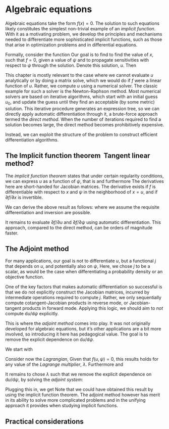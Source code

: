 # Algebraic equations

Algebraic equations take the form $f(x) = 0$.
The solution to such equations likely constitutes the simplest non-trivial example
of an _implicit function_. With it as a motivating problem, we
develop the principles and mechanisms needed to differentiate more sophisticated
implicit functions, such as those that arise in optimization problems
and in differential equations.

Formally, consider the function
\begin{eqnarray*}
  f: & \mathbb R^n \times \mathbb R^p \rightarrow \mathbb R^n \\
     & (x, \psi) \mapsto f(x, \psi)
\end{eqnarray*}
Our goal is to find to find the value of $x$, such that $f = 0$,
given a value of $\psi$ and to propagate sensitivities with respect to $\psi$
through the solution.
Denote this solution, $u$.
Then
\begin{equation*}
  f(u, \psi) = 0
\end{equation*}

This chapter is mostly relevant to the case where we cannot evaluate $u$ analytically
or by doing a matrix solve, which we would do if $f$ were a linear function of $u$.
Rather, we compute $u$ using a numerical solver.
The classic example for such a solver is the Newton-Raphson method.
Most numerical solvers are based on iterative algorithms, 
which start with an initial guess $u_0$, and update the guess until they find an
acceptable (by some metric) solution.
This iterative procedure generates an expression tree,
so we can directly apply automatic differentiation through it,
a brute-force approach termed the _direct method_.
When the number of iterations required to find a solution becomes large,
the direct method becomes prohibitively expensive.

Instead, we can exploit the structure of the problem to construct efficient
differentiation algorithms.


## The Implicit function theorem \ Tangent linear method?

The _implicit function theorem_ states that under certain regularity conditions,
we can express $u$ as a function of $\psi$, that is
\begin{eqnarray*}
  u: & \mathbb R^p \rightarrow \mathbb R^n \\
     & \psi \mapsto u(\psi)
\end{eqnarray*}
and furthermore
\begin{equation*}
  \frac{\mathrm d u}{\mathrm d \psi} 
    = - \left [ \frac{\partial f}{\partial u} \right]^{-1} \frac{\partial f}{\partial \psi} 
\end{equation*}
The derivatives here are short-handed for Jacobian matrices.
The derivative exists if $f$ is differentiable with respect to $x$ and $\psi$
in the neighborhood of $x = u$, and if $\partial f / \partial x$ is invertible.

We can derive the above result as follows:
\begin{align*}
  & f(u, \psi) = 0  \\
  \implies & \frac{\mathrm d f}{\mathrm d \psi}(u, \psi) = \frac{\mathrm d f}{\mathrm d \psi} 0 \\
  \iff & \frac{\partial f}{\partial \psi} \frac{\mathrm d \psi}{\mathrm d \psi}
    + \frac{\partial f}{\partial u}\frac{\mathrm d u}{\mathrm d \psi} = 0 \\
  \iff & \frac{\partial f}{\partial u}\frac{\mathrm d u}{\mathrm d \psi} 
    = - \frac{\partial f}{\partial \psi}  \\
  \iff & \frac{\mathrm d u}{\mathrm d \psi} = - \left [\frac{\partial f}{\partial u} \right]^{-1}
    \frac{\partial f}{\partial \psi}
\end{align*}
where we assume the requisite differentiation and inversion are possible.

It remains to evaluate $\partial f / \partial u$ and $\partial f / \partial \psi$
using automatic differentiation.
This approach, compared to the direct method, can be orders of magnitude faster.


## The Adjoint method

For many applications, our goal is not to differentiate $u$, but a functional $j$
that depends on $u$, and potentially also on $\psi$,
\begin{eqnarray*}
  j : & \mathbb R^n \times \mathbb R^p \to \mathbb R \\
      & (u, \psi) \to j(u, \psi)
\end{eqnarray*}
Here, we chose $j$ to be a scalar, as would be the case when differentiating
a probability density or an objective function.

One of the key factors that makes automatic differentiation so successful
is that we do not explicitly construct the Jacobian matrices, incurred by intermediate operations
required to compute $j$.
Rather, we only sequentially compute cotangent-Jacobian products in reverse mode,
or Jacobian-tangent products in forward mode.
Applying this logic, we should aim to _not_ compute $\mathrm d u / \mathrm d \psi$ explicitly.

This is where the _adjoint method_ comes into play. It was not originally developed
for algebraic equations, but it's other applications are a bit more involved,
so introducing it here has pedagogical value.
The goal is to remove the explicit dependence on $\mathrm d u / \mathrm d \psi$.

We start with
\begin{equation*}
  \frac{\mathrm d j}{\mathrm d \psi} = \frac{\partial j}{\partial \psi} 
    + \frac{\partial j}{\partial u} \frac{\mathrm d u}{\mathrm d \psi}
\end{equation*}

Consider now the _Lagrangian_,
\begin{equation*}
  \mathcal L(u, \psi) = j(u, \psi) + \lambda^T f(u, \psi)
\end{equation*}
Given that $f(u, \psi) = 0$, this results holds for any value of the
 _Lagrange multiplier_, $\lambda$.
Furthermore
\begin{equation*}
  \frac{\mathrm d j}{\mathrm d \psi} = \frac{\mathrm d \mathcal L}{\mathrm d \psi}
\end{equation*}
and
\begin{eqnarray*}
  \frac{\mathrm d \mathcal L}{\mathrm d \psi} & = \frac{\partial j}{\partial \psi} 
    + \frac{\partial j}{\partial u} \frac{\mathrm d u}{\mathrm d \psi}
    + \lambda^T \frac{\mathrm d f}{\mathrm d \psi}(u, \psi) \\
    & = \frac{\partial j}{\partial \psi} 
    + \frac{\partial j}{\partial u} \frac{\mathrm d u}{\mathrm d \psi}
    + \lambda^T \left (\frac{\partial f}{\partial \psi} 
    \frac{\partial f}{\partial u}\frac{\mathrm d u}{\mathrm d \psi} \right)
\end{eqnarray*}

It remains to chose $\lambda$ such that we remove the explicit dependence
on $\mathrm d u / \mathrm d \psi$, by solving the _adjoint system_:
\begin{eqnarray*}
   & \frac{\partial j}{\partial u} \frac{\mathrm d u}{\mathrm d \psi}
   + \lambda^T  \frac{\partial f}{\partial u} \frac{\mathrm d u}{\mathrm d \psi} = 0 \\
   \iff  & \lambda^T  \frac{\partial f}{\partial u} \frac{\mathrm d u}{\mathrm d \psi} 
   = - \frac{\partial j}{\partial u} \frac{\mathrm d u}{\mathrm d \psi} \\
   \impliedby & \lambda^T  \frac{\partial f}{\partial u} = - \frac{\partial j}{\partial u} \\
   \impliedby & \lambda^T = - \frac{\partial j}{\partial u} \left [  \frac{\partial f}{\partial u} \right ]^{-1}
\end{eqnarray*}

Plugging this in, we get
\begin{eqnarray*}
    \frac{\mathrm d}{\mathrm d \psi} j(u, \psi) = \frac{\partial j}{\partial \psi}
    - \frac{\partial j}{\partial u} \left [ \frac{\partial f}{\partial u} \right ]^{-1} \frac{\partial f}{\partial \psi} 
\end{eqnarray*}
Note that we could have obtained this result by using the implicit function theorem.
The adjoint method however has merit in its ability to solve more complicated problems
and in the unifying approach it provides when studying implicit functions.

## Practical considerations


